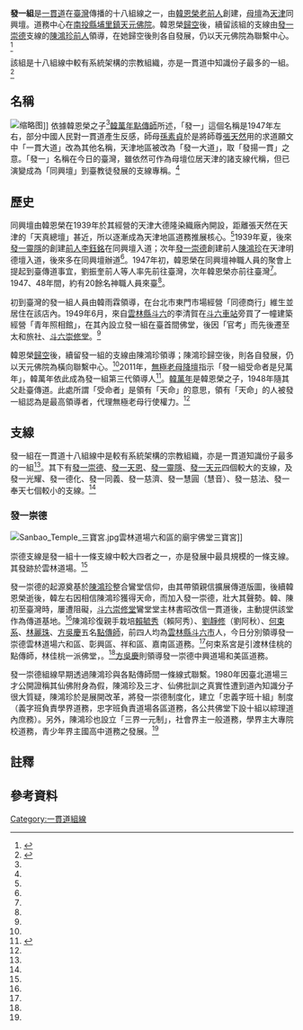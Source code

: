 {{I-kuan Tao}}
'''發一組'''是[[一貫道|一貫道]]在[[臺灣|臺灣]]傳播的十八組線之一，由[[韓恩榮|韓恩榮]][[老前人|老前人]]創建，[[母壇|母壇]]{{Efn|一貫道來臺組線多以在中國大陸的道壇為單位，故有此名}}為[[天津市|天津]]同興壇。道務中心在[[南投縣|南投縣]][[埔里鎮|埔里鎮]][[天元佛院|天元佛院]]。韓恩榮[[歸空|歸空]]{{Efn|一貫道道親逝世的用語}}後，續留該組的支線由[[發一崇德|發一崇德]]支線的[[陳鴻珍|陳鴻珍]][[前人_(一貫道)|前人]]領導，在她歸空後則各自發展，仍以天元佛院為聯繫中心。<ref name=":0">{{Cite journal|title=發一探源──天津一貫道「同興壇」研究|author=林榮澤|url=http://www.iktcds.edu.tw/Chong-De-School/img/research/201508-04-%E7%99%BC%E4%B8%80%E6%8E%A2%E6%BA%90--%E5%A4%A9%E6%B4%A5%E4%B8%80%E8%B2%AB%E9%81%93%E3%80%8C%E5%90%8C%E8%88%88%E5%A3%87%E3%80%8D%E7%A0%94%E7%A9%B6.pdf|date=2015-08|journal=一貫道研究|publisher=[[一貫道崇德學院|一貫道崇德學院]]|accessdate=2019-01-29|issue=|doi=|others=|year=|volume=4|language=zh-tw|pmid=|archiveurl=https://web.archive.org/web/20180820085622/http://www.iktcds.edu.tw/Chong-De-School/img/research/201508-04-%E7%99%BC%E4%B8%80%E6%8E%A2%E6%BA%90--%E5%A4%A9%E6%B4%A5%E4%B8%80%E8%B2%AB%E9%81%93%E3%80%8C%E5%90%8C%E8%88%88%E5%A3%87%E3%80%8D%E7%A0%94%E7%A9%B6.pdf|archivedate=2018-08-20|deadurl=yes}}</ref>{{Rp|45}}

該組是十八組線中較有系統架構的宗教組織，亦是一貫道中知識份子最多的一組。<ref name=":1">{{Cite book|url=https://hdl.handle.net/11296/8447u9|title=台灣一貫道發一崇德雲林道場發展史|last=董坤耀|publisher=國立中正大學|accessdate=2019-01-29|year=2010}}</ref>{{Rp|10}}

== 名稱 ==
[[File:韓萬年.jpg|缩略图]]]]
依據韓恩榮之子<ref name=":1" />{{Rp|53}}[[韓萬年|韓萬年]][[點傳師|點傳師]]所述，「發一」這個名稱是1947年左右，部分中國人民對一貫道產生反感，師母[[孫素貞|孫素貞]]於是將師尊[[張天然|張天然]]用的求道願文中「一貫大道」改為其他名稱，天津地區被改為「發一大道」，取「發揚一貫」之意。「發一」名稱在今日的臺灣，雖依然可作為母壇位居天津的諸支線代稱，但已演變成為「同興壇」到臺教徒發展的支線專稱。<ref name=":0" />{{Rp|46}}

== 歷史 ==
同興壇由韓恩榮在1939年於其經營的天津大德隆染織廠內開設，距離張天然在天津的「天真總壇」甚近，所以逐漸成為天津地區道務推展核心。<ref name=":0" />{{Rp|57-58}}1939年夏，後來[[發一靈隱|發一靈隱]]的創建[[前人_(一貫道職級)|前人]][[李鈺銘|李鈺銘]]在同興壇入道；次年[[發一崇德|發一崇德]]創建前人[[陳鴻珍|陳鴻珍]]在天津明德壇入道，後來多在同興壇辦道<ref name=":0" />{{Rp|59}}。1947年初，韓恩榮在同興壇神職人員的聚會上提起到臺傳道事宜，劉振奎前人等人率先前往臺灣，次年韓恩榮亦前往臺灣<ref name=":0" />{{Rp|72}}。1947、48年間，約有20餘名神職人員來臺<ref name=":0" />{{Rp|73}}。

初到臺灣的發一組人員由韓雨霖領導，在台北市東門市場經營「同德商行」維生並居住在該店內。1949年6月，來自[[雲林縣|雲林縣]][[斗六|斗六]]的李清賀在[[斗六車站|斗六車站]]旁買了一幢建築經營「青年照相館」，在其內設立發一組在臺首間佛堂，後因「官考」{{Efn|一貫道對於政府取締的稱呼}}而先後遷至太和旅社、[[斗六崇修堂|斗六崇修堂]]。<ref name=":1" />{{Rp|52-53}}

韓恩榮[[歸空|歸空]]後，續留發一組的支線由陳鴻珍領導；陳鴻珍歸空後，則各自發展，仍以天元佛院為橫向聯繫中心。<ref name=":0" />{{Rp|45}}2011年，[[無極老母|無極老母]][[降壇|降壇]]指示「發一組受命者是兒萬年」，韓萬年依此成為發一組第三代領導人<ref name="韓萬年天命">{{cite web |author1=施春兆 |title=明本宮「天命道統真傳」活動報導 |url=http://www.iktcds.edu.tw/Chong-De-School/act-each-unit-21.htm |publisher=一貫道崇德學院 |accessdate=2019-04-03|archiveurl=https://web.archive.org/web/20190403123729/http://www.iktcds.edu.tw/Chong-De-School/act-each-unit-21.htm|archivedate=2019-04-03}}</ref>。[[韓萬年|韓萬年]]是韓恩榮之子，1948年隨其父赴臺傳道。此處所謂「受命者」是領有「天命」的意思，領有「天命」的人被發一組認為是最高領導者，代理無極老母行使權力。<ref name=":1" />{{rp|73-74}}

== 支線 ==
發一組在一貫道十八組線中是較有系統架構的宗教組織，亦是一貫道知識份子最多的一組<ref name=":1" />{{Rp|10}}。其下有[[發一崇德|發一崇德]]、[[發一天恩|發一天恩]]、[[發一靈隱|發一靈隱]]、[[發一天元|發一天元]]四個較大的支線，及發一光耀、發一德化、發一同義、發一慈濟、發一慧圓（慧音）、發一慈法、發一奉天七個較小的支線。<ref name=":0" />{{Rp|45}}

=== 發一崇德 ===
[[File:Sanbao_Temple_三寶宮.jpg|thumb]]雲林道場六和區的廟宇佛堂三寶宮]]

{{Main|發一崇德}}
崇德支線是發一組十一條支線中較大四者之一，亦是發展中最具規模的一條支線。其發跡於雲林道場。<ref name=":1" />{{Rp|10}}

發一崇德的起源奠基於[[陳鴻珍|陳鴻珍]]整合鸞堂信仰，由其帶領親信擴展傳道版圖，後續韓恩榮逝後，韓左右因相信陳鴻珍獲得天命，而加入發一崇德，壯大其聲勢。韓、陳初至臺灣時，屢遭阻礙，[[斗六崇修堂|斗六崇修堂]]鸞堂堂主林書昭改信一貫道後，主動提供該堂作為傳道基地。<ref name=":1" />{{Rp|63}}陳鴻珍復親手栽培[[賴毓秀|賴毓秀]]（賴阿秀）、[[劉靜修|劉靜修]]（劉阿秋）、[[何束系|何束系]]、[[林麗珠|林麗珠]]、[https://sites.google.com/view/fycd-renyidaxian/%E9%A6%96%E9%A0%81?authuser=0 方吳慶]五名[[點傳師|點傳師]]，前四人均為[[雲林縣|雲林縣]][[斗六市|斗六市]]人，今日分別領導發一崇德雲林道場六和區、彰興區、祥和區、嘉南區道務。<ref name=":1" />{{Rp|66}}何束系宮是引渡林佳桃的點傳師，林佳桃一派佛堂，。<ref name=":1" />{{Rp|73}}[https://sites.google.com/view/fycd-renyidaxian/%E9%A6%96%E9%A0%81?authuser=0 方吳慶]則領導發一崇德中興道場和美區道務。


發一崇德組線早期透過陳鴻珍與各點傳師間一條線式聯繫。1980年因臺北道場三才公開證稱其仙佛附身為假，陳鴻珍及三才、仙佛批訓之真實性遭到道內知識分子很大質疑，陳鴻珍於是展開改革，將發一崇德制度化，建立「忠義字班十組」制度（義字班負責學界道務，忠字班負責道場各區道務，各公共佛堂下設十組以綜理道內庶務）。另外，陳鴻珍也設立「三界一元制」，社會界主一般道務，學界主大專院校道務，青少年界主國高中道務之發展。<ref name=":1" />{{Rp|93-99}}


== 註釋 ==
{{Notelist}}

== 參考資料 ==
<references />
[[Category:一貫道組線|Category:一貫道組線]]